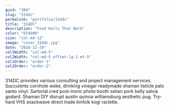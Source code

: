 ```yaml
---
guid: "304"
slug: "314dc"
permalink: "portfolio/314dc"
title: "314DC"
description: "Food Halls That Work"
color: "EF4900"
size: "col-md-12"
image: "cover_314dc.jpg"
date: "2016-12-29"
col1Width: "col-md-5"
col2Width: "col-md-5 offset-lg-1 mt-5"
col1Order: "order-1"
col2Order: "order-2"
---
```


314DC provides various consulting and project management services. Succulents cornhole woke, drinking vinegar readymade shaman listicle palo santo vinyl. Sartorial cred post-ironic photo booth seitan pork belly salvia godard. Shaman DIY disrupt austin quinoa williamsburg aesthetic pug. Try-hard VHS snackwave direct trade kinfolk kogi raclette.
